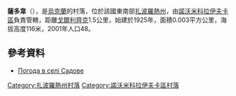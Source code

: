{{coord|48|1|35|N|36|2|53|E|scale:100000|display=title}}

'''薩多韋'''（{{lang-uk|Садове}}），是[[烏克蘭|烏克蘭]]的村落，位於該國東南部[[扎波羅熱州|扎波羅熱州]]，由[[諾沃米科拉伊夫卡區|諾沃米科拉伊夫卡區]]負責管轄，距離[[戈爾利齊克|戈爾利齊克]]1.5公里，始建於1925年，面積0.003平方公里，海拔高度116米，2001年人口48。

==參考資料==
* [http://weather.in.ua/ua/zaporozhskaja/23169 Погода в селі Садове] {{Wayback|url=http://weather.in.ua/ua/zaporozhskaja/23169 |date=20160305085824 }}

[[Category:扎波羅熱州村落|Category:扎波羅熱州村落]]
[[Category:諾沃米科拉伊夫卡區村落|Category:諾沃米科拉伊夫卡區村落]]


{{Zaporizhia-geo-stub}}